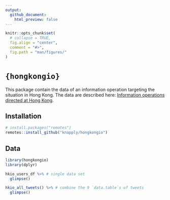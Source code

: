 ```yaml
---
output: 
  github_document:
    html_preview: false
---
```


<!-- README.Rmd generates README.md. -->

```r
knitr::opts_chunk$set(
  # collapse = TRUE,
  fig.align = "center",
  comment = "#>",
  fig.path = "man/figures/"
)
```

# `{hongkongio}`

This package contain the data of an information operation targeting the situation in Hong Kong. The data are described here: [Information operations directed at Hong Kong](https://blog.twitter.com/en_us/topics/company/2019/information_operations_directed_at_Hong_Kong.html).

## Installation

```r
# install.packages("remotes")
remotes::install_github("knapply/hongkongio")
```

## Data

```r
library(hongkongio)
library(dplyr)

hkio_users_df %>% # single data set
  glimpse()

hkio_all_tweets() %>% # combine the 9 `data.table`s of tweets
  glimpse()
```

